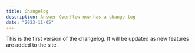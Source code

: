 ```yaml
---
title: Changelog
description: Answer Overflow now has a change log
date: "2023-11-05"
---
```


This is the first version of the changelog. It will be updated as new features are added to the site.
